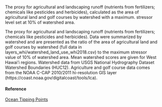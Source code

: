The proxy for agricultural and landscaping runoff (nutrients from fertilizers; chemicals like pesticides and herbicides), calculated as the area of agricultural land and golf courses by watershed with a maximum. stressor level set at 10% of watershed area.

The proxy for agricultural and landscaping runoff (nutrients from fertilizers; chemicals like pesticides and herbicides). Data were summarized by watershed and are presented as the ratio of the area of agricultural land and golf courses by watershed (full data in layers_whi/watershed_land_use_whi2018.csv) to the maximum stressor value of 10% of watershed area. Mean watershed scores are given for West Hawai’i regions. Watershed data from USGS National Hydrography Dataset Watershed Boundaries (HUC12). Agriculture and golf course data comes from the NOAA C-CAP 2010/2011 hi-resolution GIS layer (https://coast.noaa.gov/digitalcoast/tools/lca).

#### Reference

[Ocean Tipping Points](http://www.pacioos.hawaii.edu/projects/oceantippingpoints/#data)
